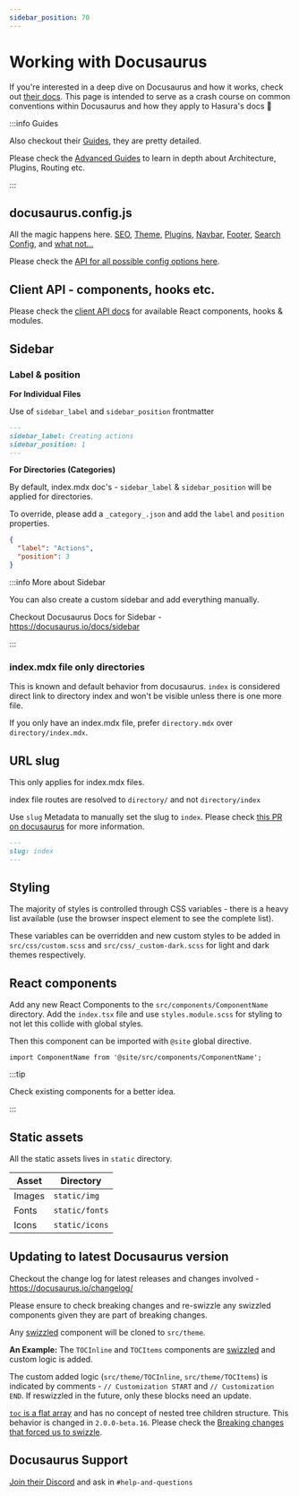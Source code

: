 ```yaml
---
sidebar_position: 70
---
```


# Working with Docusaurus

If you're interested in a deep dive on Docusaurus and how it works, check out [their docs](https://docusaurus.io/docs).
This page is intended to serve as a crash course on common conventions within Docusaurus and how they apply to Hasura's
docs 🤙

:::info Guides

Also checkout their [Guides](https://docusaurus.io/docs/category/guides), they are pretty detailed.

Please check the [Advanced Guides](https://docusaurus.io/docs/advanced) to learn in depth about Architecture, Plugins,
Routing etc.

:::

## docusaurus.config.js

All the magic happens here. [SEO](https://docusaurus.io/docs/seo), [Theme](https://docusaurus.io/docs/api/themes),
[Plugins](https://docusaurus.io/docs/api/plugins), [Navbar](https://docusaurus.io/docs/api/themes/configuration#navbar),
[Footer](https://docusaurus.io/docs/api/themes/configuration#footer-1),
[Search Config](https://docusaurus.io/docs/search#using-algolia-docsearch), and
[what not...](https://docusaurus.io/docs/category/guides)

Please check the [API for all possible config options here](https://docusaurus.io/docs/api/docusaurus-config).

## Client API - components, hooks etc.

Please check the [client API docs](https://docusaurus.io/docs/docusaurus-core) for available React components, hooks &
modules.

## Sidebar

### Label & position

**For Individual Files**

Use of `sidebar_label` and `sidebar_position` frontmatter

```markdown title=graphql/core/actions/create.mdx
---
sidebar_label: Creating actions
sidebar_position: 1
---
```

**For Directories (Categories)**

By default, index.mdx doc's - `sidebar_label` & `sidebar_position` will be applied for directories.

To override, please add a `_category_.json` and add the `label` and `position` properties.

```json title=graphql/core/actions/_category_.json
{
  "label": "Actions",
  "position": 3
}
```

:::info More about Sidebar

You can also create a custom sidebar and add everything manually.

Checkout Docusaurus Docs for Sidebar - https://docusaurus.io/docs/sidebar

:::

### index.mdx file only directories

This is known and default behavior from docusaurus. `index` is considered direct link to directory index and won't be
visible unless there is one more file.

If you only have an index.mdx file, prefer `directory.mdx` over `directory/index.mdx`.

## URL slug

This only applies for index.mdx files.

index file routes are resolved to `directory/` and not `directory/index`

Use `slug` Metadata to manually set the slug to `index`. Please check
[this PR on docusaurus](https://github.com/facebook/docusaurus/pull/5830) for more information.

```markdown title="graphql/core/actions/overview.mdx"
---
slug: index
---
```

## Styling

The majority of styles is controlled through CSS variables - there is a heavy list available (use the browser inspect
element to see the complete list).

These variables can be overridden and new custom styles to be added in `src/css/custom.scss` and
`src/css/_custom-dark.scss` for light and dark themes respectively.

## React components

Add any new React Components to the `src/components/ComponentName` directory. Add the `index.tsx` file and use
`styles.module.scss` for styling to not let this collide with global styles.

Then this component can be imported with `@site` global directive.

`import ComponentName from '@site/src/components/ComponentName';`

:::tip

Check existing components for a better idea.

:::

## Static assets

All the static assets lives in `static` directory.

| Asset  | Directory      |
| ------ | -------------- |
| Images | `static/img`   |
| Fonts  | `static/fonts` |
| Icons  | `static/icons` |

## Updating to latest Docusaurus version

Checkout the change log for latest releases and changes involved - https://docusaurus.io/changelog/

Please ensure to check breaking changes and re-swizzle any swizzled components given they are part of breaking changes.

Any [swizzled](https://docusaurus.io/docs/swizzling) component will be cloned to `src/theme`.

**An Example:** The `TOCInline` and `TOCItems` components are [swizzled](https://docusaurus.io/docs/swizzling) and
custom logic is added.

The custom added logic (`src/theme/TOCInline`, `src/theme/TOCItems`) is indicated by comments - `// Customization START`
and `// Customization END`. If reswizzled in the future, only these blocks need an update.

[`toc` is a flat array](https://docusaurus.io/docs/markdown-features/inline-toc#custom-table-of-contents) and has no
concept of nested tree children structure. This behavior is changed in `2.0.0-beta.16`. Please check the
[Breaking changes that forced us to swizzle](https://docusaurus.io/changelog/2.0.0-beta.16#-breaking-change).

## Docusaurus Support

[Join their Discord](https://discordapp.com/invite/docusaurus) and ask in `#help-and-questions`
